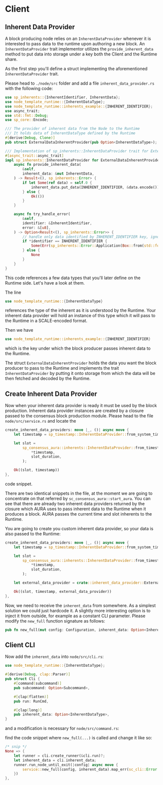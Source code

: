 # Client
## Inherent Data Provider
A block producing node relies on an ```InherentDataProvider``` whenever it is interested to pass
data to the runtime upon authoring a new block.
An ```InherentDataProvider``` trait implementor utilizes the ```provide_inherent_data``` method to put data into 
storage under a key both the Client and the Runtime share.

As the first step you'll define a struct implementing the aforementioned ```InherentDataProvider``` trait.

Please head to `./node/src` folder and add a file ```inherent_data_provider.rs``` with the following code:

```rust title=node/src/inherent_data_provider.rs
use sp_inherents::{InherentIdentifier, InherentData};
use node_template_runtime::{InherentDataType};
use node_template_runtime::inherents_example::{INHERENT_IDENTIFIER};
use async_trait;
use std::fmt::Debug;
use sp_core::Encode;

/// The provider of inherent data from the Node to the Runtime
/// It holds data of InherentDataType defined by the Runtime
#[derive(Debug, Clone)]
pub struct ExternalDataInherentProvider(pub Option<InherentDataType>);

/// Implementation of sp_inherents::InherentDataProvider trait for ExternalDataInherentProvider 
#[async_trait::async_trait]
impl sp_inherents::InherentDataProvider for ExternalDataInherentProvider {
	async fn provide_inherent_data(
		&self,
		inherent_data: &mut InherentData,
	) -> Result<(), sp_inherents::Error> {
        if let Some(ref data) = self.0 {
            inherent_data.put_data(INHERENT_IDENTIFIER, &data.encode())
        } else {
            Ok(())
        }
	}

	async fn try_handle_error(
		&self,
		identifier: &InherentIdentifier,
		error: &[u8],
	) -> Option<Result<(), sp_inherents::Error>> {
		// handle only data identified by INHERENT_IDENTIFIER key, ignore the rest
		if *identifier == INHERENT_IDENTIFIER {
            Some(Err(sp_inherents::Error::Application(Box::from(std::format!("Error processing inherent: {:?}", error)))))
		} else {
            None
        }
	}
}

``` 

This code references a few data types that you'll later define on the Runtime side.
Let's have a look at them.

The line 
```rust
use node_template_runtime::{InherentDataType}
```
references the type of the inherent as it is understood by the Runtime. Your inherent data provider will hold
an instance of this type which it will pass to the Runtime in a SCALE-encoded format.

Then we have
```rust
use node_template_runtime::inherents_example::{INHERENT_IDENTIFIER}
```
which is the key under which the block producer passes inherent data to the Runtime. 

The struct ```ExternalDataInherentProvider``` holds the data you want the block producer to pass to the Runtime
and implements the trait ```InherentDataProvider``` by putting it onto storage from which the data will be then
fetched and decoded by the Runtime.

## Create Inherent Data Provider
Now when your inherent data provider is ready it must be used by the block production.
Inherent data provider instances are created by a closure passed to the consensus block production module.
Please head to the file ```node/src/service.rs``` and locate the 
```rust title=node/src/service.rs
create_inherent_data_providers: move |_, ()| async move {
    let timestamp = sp_timestamp::InherentDataProvider::from_system_time();

    let slot =
        sp_consensus_aura::inherents::InherentDataProvider::from_timestamp_and_slot_duration(
            *timestamp,
            slot_duration,
        );

    Ok((slot, timestamp))
},
```
code snippet.

There are two identical snippets in the file, at the moment we are going to concentrate
on that referred by ```sc_consensus_aura::start_aura```.
You can see that there are already two inherent data providers returned by the closure which
AURA uses to pass inherent data to the Runtime when it produces a block.
AURA passes the current time and slot inherents to the Runtime.

You are going to create you custom inherent data provider, so your data is also passed to the Runtime:

```rust title=node/src/service.rs
create_inherent_data_providers: move |_, ()| async move {
    let timestamp = sp_timestamp::InherentDataProvider::from_system_time();

    let slot =
        sp_consensus_aura::inherents::InherentDataProvider::from_timestamp_and_slot_duration(
            *timestamp,
            slot_duration,
        );

    let external_data_provider = crate::inherent_data_provider::ExternalDataInherentProvider(inherent_data);

    Ok((slot, timestamp, external_data_provider))
},
```

Now, we need to receive the ```inherent_data``` from somewhere. As a simplest solution we could just hardcode it. 
A slightly more interesting option is to inject it from outside, for example as a constant CLI parameter.
Please modify the ```new_full``` function signature as follows:
```rust title=node/src/service.rs
pub fn new_full(mut config: Configuration, inherent_data: Option<InherentDataType>) -> Result<TaskManager, ServiceError> {
```

## Client CLI
Now add the ```inherent_data``` into ```node/src/cli.rs```:

```rust title=node/src/cli.rs
use node_template_runtime::{InherentDataType};

#[derive(Debug, clap::Parser)]
pub struct Cli {
	#[command(subcommand)]
	pub subcommand: Option<Subcommand>,

	#[clap(flatten)]
	pub run: RunCmd,

	#[clap(long)]
	pub inherent_data: Option<InherentDataType>,
}
```
and a modification is necessary for ```node/src/command.rs```:

find the code snippet where ```new_full(...)``` is called and change it like so:
```rust title=node/src/command.rs
/* snip */
None => {
    let runner = cli.create_runner(&cli.run)?;
    let inherent_data = cli.inherent_data;
    runner.run_node_until_exit(|config| async move {
        service::new_full(config, inherent_data).map_err(sc_cli::Error::Service)
    })
},
```